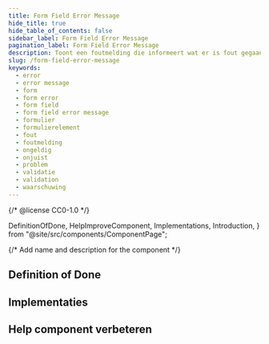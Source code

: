 ```yaml
---
title: Form Field Error Message
hide_title: true
hide_table_of_contents: false
sidebar_label: Form Field Error Message
pagination_label: Form Field Error Message
description: Toont een foutmelding die informeert wat er is fout gegaan en hoe dit is op te lossen.
slug: /form-field-error-message
keywords:
  - error
  - error message
  - form
  - form error
  - form field
  - form field error message
  - formulier
  - formulierelement
  - fout
  - foutmelding
  - ongeldig
  - onjuist
  - problem
  - validatie
  - validation
  - waarschuwing
---
```


{/* @license CC0-1.0 */}

  DefinitionOfDone,
  HelpImproveComponent,
  Implementations,
  Introduction,
} from "@site/src/components/ComponentPage";

{/* Add name and description for the component */}


<Introduction component={component} headingLevel={1} description={description} />

## Definition of Done

<DefinitionOfDone component={component} headingLevel={3} />

## Implementaties

<Implementations component={component} headingLevel={3} />

## Help component verbeteren

<HelpImproveComponent component={component} headingLevel={3} />
